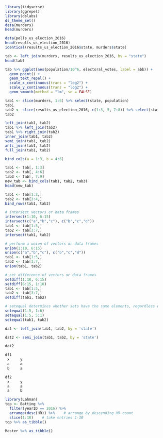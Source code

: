 


```{r}
library(tidyverse)
library(ggrepel)
library(dslabs)
ds_theme_set()
data(murders)
head(murders)
```

```{r}
data(polls_us_election_2016)
head(results_us_election_2016)
identical(results_us_election_2016$state, murders$state)
```

```{r}
tab <- left_join(murders, results_us_election_2016, by = "state")
head(tab)
```



```{r}
tab %>% ggplot(aes(population/10^6, electoral_votes, label = abb)) +
  geom_point() +
  geom_text_repel() + 
  scale_x_continuous(trans = "log2") +
  scale_y_continuous(trans = "log2") +
  geom_smooth(method = "lm", se = FALSE)
```



```{r}
tab1 <- slice(murders, 1:6) %>% select(state, population)
tab1
tab2 <- slice(results_us_election_2016, c(1:3, 5, 7:8)) %>% select(state, electoral_votes)
tab2

```

```{r}
left_join(tab1, tab2)
tab1 %>% left_join(tab2)
tab1 %>% right_join(tab2)
inner_join(tab1, tab2)
semi_join(tab1, tab2)
anti_join(tab1, tab2)
full_join(tab1, tab2)
```


```{r}
bind_cols(a = 1:3, b = 4:6)

tab1 <- tab[, 1:3]
tab2 <- tab[, 4:6]
tab3 <- tab[, 7:9]
new_tab <- bind_cols(tab1, tab2, tab3)
head(new_tab)

tab1 <- tab[1:2,]
tab2 <- tab[3:4,]
bind_rows(tab1, tab2)
```


```{r}
# intersect vectors or data frames
intersect(1:10, 6:15)
intersect(c("a","b","c"), c("b","c","d"))
tab1 <- tab[1:5,]
tab2 <- tab[3:7,]
intersect(tab1, tab2)

# perform a union of vectors or data frames
union(1:10, 6:15)
union(c("a","b","c"), c("b","c","d"))
tab1 <- tab[1:5,]
tab2 <- tab[3:7,]
union(tab1, tab2)

# set difference of vectors or data frames
setdiff(1:10, 6:15)
setdiff(6:15, 1:10)
tab1 <- tab[1:5,]
tab2 <- tab[3:7,]
setdiff(tab1, tab2)

# setequal determines whether sets have the same elements, regardless of order
setequal(1:5, 1:6)
setequal(1:5, 5:1)
setequal(tab1, tab2)
```

```{r}

dat <- left_join(tab1, tab2, by = 'state')

dat2 <- semi_join(tab1, tab2, by = 'state')

dat2
```

```{r}
df1
 x     y    
 a     a    
 b     a    

df2
 x     y    
 a     a    
 a     b
```


```{r}
library(Lahman)
top <- Batting %>% 
  filter(yearID == 2016) %>%
  arrange(desc(HR)) %>%    # arrange by descending HR count
  slice(1:10)    # take entries 1-10
top %>% as_tibble()
```

```{r}
Master %>% as_tibble()
```

